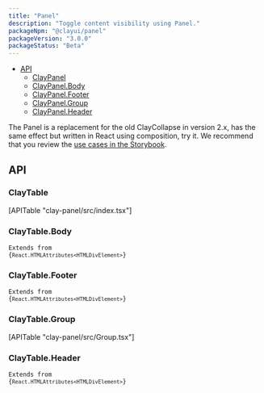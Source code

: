 ```yaml
---
title: "Panel"
description: "Toggle content visibility using Panel."
packageNpm: "@clayui/panel"
packageVersion: "3.0.0"
packageStatus: "Beta"
---
```



<div class="nav-toc">

- [API](#api)
  - [ClayPanel](#claypanel)
  - [ClayPanel.Body](#claypanel.body)
  - [ClayPanel.Footer](#claypanel.footer)
  - [ClayPanel.Group](#claypanel.group)
  - [ClayPanel.Header](#claypanel.header)

</div>

The Panel is a replacement for the old ClayCollapse in version 2.x, has the same effect but written in React using composition, try it. We recommend that you review the [use cases in the Storybook](https://storybook.clayui.com/?path=/story/claypanel--default).

<Panel />

## API

### ClayTable

<div>
	[APITable "clay-panel/src/index.tsx"]
</div>

### ClayTable.Body

<code class="list-api-item-type">Extends from {`React.HTMLAttributes<HTMLDivElement>`}</code>

### ClayTable.Footer

<code class="list-api-item-type">Extends from {`React.HTMLAttributes<HTMLDivElement>`}</code>

### ClayTable.Group

<div>
	[APITable "clay-panel/src/Group.tsx"]
</div>

### ClayTable.Header

<code class="list-api-item-type">Extends from {`React.HTMLAttributes<HTMLDivElement>`}</code>
